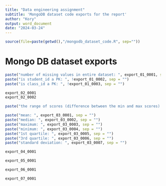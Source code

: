 ---
title: "Data engineering assignment"
subtitle: 'MongoDB dataset code exports for the report'
author: "Kory"
output: word_document
date: "2024-03-24"
---

```{r setup, include=FALSE, echo=FALSE}
source(file=paste(getwd(),"/mongodb_dataset_code.R", sep="")) 
```

# Mongo DB dataset exports
```{r report_export_01, include=TRUE, echo=FALSE}
paste("number of missing values in entire dataset: ", export_01_0001, sep = "")
paste("is student_id a PK: ", !export_01_0002, sep = "")
paste("is class_id a PK: ", !export_01_0003, sep = "")
```

```{r report_export_02, include=TRUE, echo=FALSE}
export_02_0001
export_02_0002

paste("the range of scores (difference between the min and max scores): ", export_02_0003, sep = "")
```


```{r report_export_03, include=TRUE, echo=FALSE}
paste("mean: ", export_03_0001, sep = "")
paste("median: ", export_03_0002, sep = "")
paste("maximum: ", export_03_0003, sep = "")
paste("minimum: ", export_03_0004, sep = "")
paste("1st quartile: ", export_03_0005, sep = "")
paste("3rd quartile: ", export_03_0006, sep = "")
paste("standard deviation: ", export_03_0007, sep = "")
```

```{r report_export_04, include=TRUE, echo=FALSE}
export_04_0001
```


```{r report_export_05, include=TRUE, echo=FALSE, fig.width = 10}
export_05_0001
```



```{r report_export_06, include=TRUE, echo=FALSE}
export_06_0001
```


```{r report_export_07, include=TRUE, echo=FALSE}
export_07_0001
```









